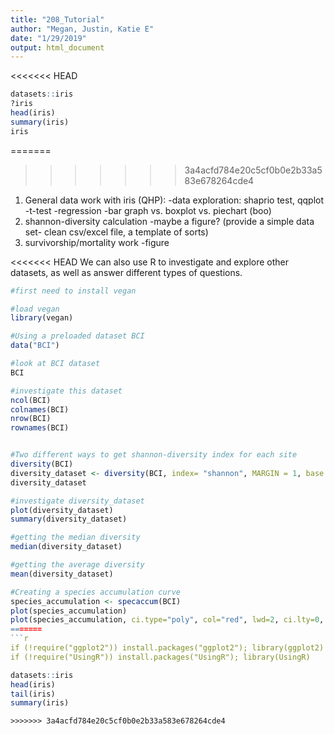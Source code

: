 ```yaml
---
title: "208_Tutorial"
author: "Megan, Justin, Katie E"
date: "1/29/2019"
output: html_document
---
```


<<<<<<< HEAD
```r
datasets::iris
?iris
head(iris)
summary(iris)
iris
```
=======


>>>>>>> 3a4acfd784e20c5cf0b0e2b33a583e678264cde4

1. General data work with iris (QHP):
  -data exploration: shaprio test, qqplot 
  -t-test
  -regression
  -bar graph vs. boxplot vs. piechart (boo)
2. shannon-diversity calculation
  -maybe a figure? (provide a simple data set- clean csv/excel file, a template of sorts)
3. survivorship/mortality work
  -figure

<<<<<<< HEAD
We can also use R to investigate and explore other datasets, as well as answer different types of questions. 

```r

#first need to install vegan

#load vegan 
library(vegan)

#Using a preloaded dataset BCI
data("BCI")

#look at BCI dataset
BCI

#investigate this dataset
ncol(BCI)
colnames(BCI)
nrow(BCI)
rownames(BCI)


#Two different ways to get shannon-diversity index for each site
diversity(BCI)
diversity_dataset <- diversity(BCI, index= "shannon", MARGIN = 1, base = exp(1))
diversity_dataset

#investigate diversity_dataset
plot(diversity_dataset)
summary(diversity_dataset)

#getting the median diversity
median(diversity_dataset)

#getting the average diversity
mean(diversity_dataset)

#Creating a species accumulation curve
species_accumulation <- specaccum(BCI)
plot(species_accumulation) 
plot(species_accumulation, ci.type="poly", col="red", lwd=2, ci.lty=0, ci.col="lightblue", ylab ="Species Accumulation" ) 
=======
```r
if (!require("ggplot2")) install.packages("ggplot2"); library(ggplot2)
if (!require("UsingR")) install.packages("UsingR"); library(UsingR)
```

```r
datasets::iris
head(iris)
tail(iris)
summary(iris)
```



```rJ
>>>>>>> 3a4acfd784e20c5cf0b0e2b33a583e678264cde4

```

